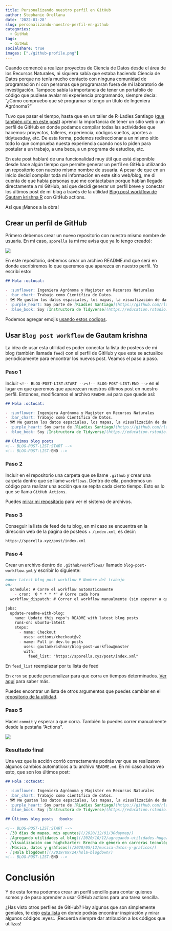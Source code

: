 ```yaml
---
title: Personalizando nuestro perfil en GitHub
author: Stephanie Orellana
date: '2022-01-28'
slug: personalizando-nuestro-perfil-en-github
categories:
  - GitHub
tags:
  - GitHub
socialshare: true
images: ["./github-profile.png"]  
---
```


Cuando comencé a realizar proyectos de Ciencia de Datos desde el área de los Recursos Naturales, ni siquiera sabía que estaba haciendo Ciencia de Datos porque no tenía mucho contacto con ninguna comunidad de programación ni con personas que programaran fuera de mi laboratorio de investigación. Tampoco sabía la importancia de tener un portafolio de código que pudiese avalar mi experiencia programando, siempre decía: "¿Cómo compruebo que sé programar si tengo un título de Ingeniera Agrónoma?"

Tuvo que pasar el tiempo, hasta que en un taller de R-Ladies Santiago ([que también cito en este post](https://sporella.xyz/2019/09/24/hola-blogdown/)) aprendí la importancia de tener un sitio web o un perfil de GitHub en donde podamos compilar todas las actividades que hacemos: proyectos, talleres, experiencia, códigos sueltos, aportes a tidytuesday, etc. De esta forma, podemos redireccionar a un mismo sitio todo lo que comprueba nuesta experiencia cuando nos lo piden para postular a un trabajo, a una beca, a un programa de estudios, etc.

En este post hablaré de una funcionalidad muy útil que está disponible desde hace algún tiempo que permite generar un perfil en GitHub utilizando un repositorio con nuestro mismo nombre de usuaria. A pesar de que en un inicio decidí compilar toda mi información en este sitio web/blog, me di cuenta de que había personas que me contactaban porque habían llegado directamente a mi GitHub, así que decidí generar un perfil breve y conectar los últimos post de mi blog a través de la utilidad [Blog post workflow de Gautam krishna R](https://github.com/gautamkrishnar/blog-post-workflow) con GitHub actions.

Así que ¡Manos a la obra!

## Crear un perfil de GitHub

Primero debemos crear un nuevo repositorio con nuestro mismo nombre de usuaria. En mi caso, `sporella` (a mi me avisa que ya lo tengo creado):

![](new-repository.png)

En este repositorio, debemos crear un archivo README.md que será en donde escribiremos lo que queremos que aparezca en nuestro perfil. Yo escribí esto:

```md
## Hola :octocat:

- :sunflower: Ingeniera Agrónoma y Magíster en Recursos Naturales
- :bar_chart: Trabajo como Científica de Datos. 
- 🗺️ Me gustan los datos espaciales, los mapas, la visualización de datos, la programación y enseñar. 
- :purple_heart: Soy parte de [RLadies Santiago](https://github.com/rladieschile)
- :blue_book: Soy [Instructora de Tidyverse](https://education.rstudio.com/trainers/people/orellana+stephanie/) certificada por RStudio.
```

Podemos agregar emojis [usando estos codigos](https://gist.github.com/rxaviers/7360908).

## Usar `Blog post workflow` de Gautam krishna

La idea de usar esta utilidad es poder conectar la lista de posteos de mi blog (también llamada `feed`) con el perfil de GitHub y que este se actualice periódicamente para encontrar los nuevos post. Veamos el paso a paso.

### Paso 1

Incluir `<!-- BLOG-POST-LIST:START --><!-- BLOG-POST-LIST:END -->` en el lugar en que queremos que aparezcan nuestros últimos post en nuestro perfil. Entonces, modificamos el archivo `README.md` para que quede así:

```md
## Hola :octocat:

- :sunflower: Ingeniera Agrónoma y Magíster en Recursos Naturales
- :bar_chart: Trabajo como Científica de Datos. 
- 🗺️ Me gustan los datos espaciales, los mapas, la visualización de datos, la programación y enseñar. 
- :purple_heart: Soy parte de [RLadies Santiago](https://github.com/rladieschile)
- :blue_book: Soy [Instructora de Tidyverse](https://education.rstudio.com/trainers/people/orellana+stephanie/) certificada por RStudio.

## Últimos blog posts
<!-- BLOG-POST-LIST:START -->
<!-- BLOG-POST-LIST:END -->
```


### Paso 2

Incluir en el repositorio una carpeta que se llame `.github` y crear una carpeta dentro que se llame `workflows`. Dentro de ella, pondremos un código para realizar una acción que se repita cada cierto tiempo. Esto es lo que se llama `GitHub Actions`.

Puedes [mirar mi repositorio](https://github.com/sporella/sporella) para ver el sistema de archivos.

### Paso 3

Conseguir la lista de feed de tu blog, en mi caso se encuentra en la dirección web de la página de posteos + `/index.xml`, es decir:

`https://sporella.xyz/post/index.xml`

### Paso 4

Crear un archivo dentro de `.github/workflows/` llamado `blog-post-workflow.yml` y escribir lo siguiente:

```md
name: Latest blog post workflow # Nombre del trabajo
on:
  schedule: # Corre el workflow automaticamente
    - cron: '0 * * * *' # Corre cada hora
  workflow_dispatch: # Correr el workflow manualmente (sin esperar a que sea llamado por cron), desde la pagina  de Github Actions directamente

jobs:
  update-readme-with-blog:
    name: Update this repo's README with latest blog posts
    runs-on: ubuntu-latest
    steps:
      - name: Checkout
        uses: actions/checkout@v2
      - name: Pull in dev.to posts
        uses: gautamkrishnar/blog-post-workflow@master
        with:
          feed_list: "https://sporella.xyz/post/index.xml"
```

En `feed_list` reemplazar por tu lista de feed

En `cron` se puede personalizar para que corra en tiempos determinados. [Ver aquí](https://geekflare.com/es/crontab-linux-with-real-time-examples-and-tools/) para saber más.

Puedes encontrar un lista de otros argumentos que puedes cambiar en el [repositorio de la utilidad](https://github.com/gautamkrishnar/blog-post-workflow#options).  

### Paso 5

Hacer `commit` y esperar a que corra. También lo puedes correr manualmente desde la pestaña "Actions".

![](actions.png)

### Resultado final

Una vez que la acción corrió correctamente podrás ver que se realizaron algunos cambios automáticos a tu archivo `README.md`. En mi caso ahora veo esto, que son los últimos post:

```md
## Hola :octocat:

- :sunflower: Ingeniera Agrónoma y Magíster en Recursos Naturales
- :bar_chart: Trabajo como científica de datos. 
- 🗺️ Me gustan los datos espaciales, los mapas, la visualización de datos, la programación y enseñar. 
- :purple_heart: Soy parte de [RLadies Santiago](https://github.com/rladieschile)
- :blue_book: Soy [Instructora de Tidyverse](https://education.rstudio.com/trainers/people/orellana+stephanie/) certificada por RStudio.

## Últimos blog posts  :books:

<!-- BLOG-POST-LIST:START -->
- [30 días de mapas, mis apuntes](/2020/12/01/30daymap/)
- [Agregando utilidades al blog](/2020/10/12/agregando-utilidades-hugo/)
- [Visualización con highcharter: Brecha de género en carreras tecnológicas](/2020/05/13/highcharter-brechas/)
- [Música, datos y gráficos](/2020/05/12/musica-datos-y-graficos/)
- [¡Hola blogdown!](/2019/09/24/hola-blogdown/)
<!-- BLOG-POST-LIST:END -->
```

# Conclusión

Y de esta forma podemos crear un perfil sencillo para contar quienes somos y de paso aprender a usar GitHub actions para una tarea sencilla.

¿Has visto otros perfiles de GitHub? Hay algunos que son simplemente geniales, te dejo [esta lista](https://github.com/abhisheknaiidu/awesome-github-profile-readme) en donde podrás encontrar inspiración y mirar algunos códigos :eyes:. ¡Recuerda siempre dar atribución a los códigos que utilizas!